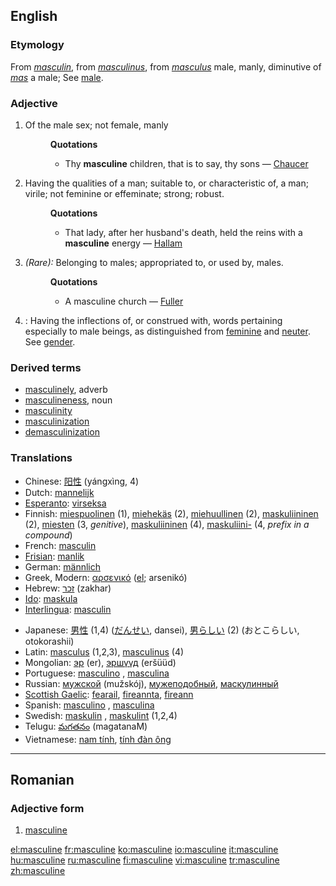 {{wikipedia}}
==English==
===Etymology===
From {{OF.}} ''[[masculin]]'', from {{L.}} ''[[masculinus]]'', from ''[[masculus]]'' male, manly, diminutive of ''[[mas]]'' a male; See [[male]].

===Adjective===
{{en-adj}}
#Of the male sex; not female, manly
#:'''Quotations'''
#:*Thy '''masculine''' children, that is to say, thy sons — [[Chaucer]]
#Having the qualities of a man; suitable to, or characteristic of, a man; virile; not feminine or effeminate; strong; robust.
#:'''Quotations'''
#:*That lady, after her husband's death, held the reins with a '''masculine''' energy — [[Hallam]]
#''(Rare):'' Belonging to males; appropriated to, or used by, males.
#:'''Quotations'''
#:*A masculine church — [[Fuller]]
#{{Grammar}}: Having the inflections of, or construed with, words pertaining especially to male beings, as distinguished from [[feminine]] and [[neuter]]. See [[gender]].

===Derived terms===
*[[masculinely]], adverb
*[[masculineness]], noun
*[[masculinity]]
*[[masculinization]]
*[[demasculinization]]

=== Translations ===
{{top}}
*Chinese: [[阳性]] (yángxìng, 4)
*Dutch: [[mannelijk]] {{n}}
*[[Esperanto]]: [[virseksa]]
*Finnish: [[miespuolinen]] (1), [[miehekäs]] (2), [[miehuullinen]] (2), [[maskuliininen]] (2), [[mies#Finnish|miesten]] (3, ''genitive''), [[maskuliininen]] (4), [[maskuliini|maskuliini-]] (4, ''prefix in a compound'')
*French: [[masculin]] {{m}}
*[[Frisian]]: [[manlik]]
*German: [[männlich]]
*Greek, Modern: [[αρσενικό]] ([[:el:αρσενικό|el]]; arsenikó)
*Hebrew: [[זכר]] (zakhar)
*[[Ido]]: [[maskula]]
*[[Interlingua]]: [[masculin]]
{{mid}}
*Japanese: [[男性]] (1,4) ([[だんせい]], dansei), [[男らしい]] (2) (おとこらしい, otokorashii)
*Latin: [[masculus]] (1,2,3), [[masculinus]] (4)
*Mongolian: [[эр]] (er), [[эршүүд]] (eršüüd)
*Portuguese: [[masculino]] {{m}}, [[masculina]] {{f}}
*Russian: [[мужской]] (mužskój), [[мужеподобный]], [[маскулинный]]
*[[Scottish Gaelic]]: [[fearail]], [[fireannta]], [[fireann]]
*Spanish: [[masculino]] {{m}}, [[masculina]] {{f}}
*Swedish: [[maskulin]] {{c}}, [[maskulint]] {{n}} (1,2,4)
*Telugu: [[మగతనం]] (magatanaM)
*Vietnamese: [[nam tính]], [[tính đàn ông]]
{{bottom}}

----

==Romanian==

===Adjective form===
{{ro-adjform|fpl|masculin}}

#[[masculine#English|masculine]]

[[el:masculine]]
[[fr:masculine]]
[[ko:masculine]]
[[io:masculine]]
[[it:masculine]]
[[hu:masculine]]
[[ru:masculine]]
[[fi:masculine]]
[[vi:masculine]]
[[tr:masculine]]
[[zh:masculine]]